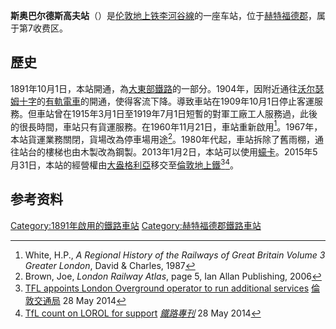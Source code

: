{{Infobox London station
| name = Theobalds Grove
| image_name = Theobalds Grove stn building.JPG
| locale = [[沃爾瑟姆十字|沃爾瑟姆十字]]
| borough = [[赫特福德郡|赫特福德郡]]
| manager = [[伦敦地上铁|伦敦地上铁]]
| owner = [[英国国营铁路公司|英国国营铁路公司]]
| symbol = overground
| gridref =TL358010
| railcode = TUR
| platforms = 2
| fare_zone = 7
<!--
| railexits0405 = 0.302
| railexits0506 = {{decrease}} 0.268
| railexits0607 = {{decrease}} 0.234
| railexits0708 = {{decrease}} 0.222
| railexits0809 = {{decrease}} 0.214
| railexits0910 = {{decrease}} 0.199
| railexits1011 = {{increase}} 0.214 -->
| railexits1112 = {{increase}} 0.217
| railexits1213 = {{increase}} 0.235
| railexits1314 = {{increase}} 0.306
| railexits1415 = {{increase}} 0.298
| railexits1516 = {{increase}} 0.352
| latitude = 51.692
| longitude = -0.035
| events1  = 营业中
| years1 = 1891
| access = yes
| access_note = <ref>{{Cite map/London Overground Map}}</ref><ref>{{Cite map/Standard Tube Map}}</ref><ref>{{citation step free tube map}}</ref>
| dft_category = D
}}

'''斯奥巴尔德斯高夫站'''（{{lang-en|Theobalds Grove railway station}}）是[[伦敦地上铁|伦敦地上铁]][[李河谷線|李河谷線]]的一座车站，位于[[赫特福德郡|赫特福德郡]]，属于第7收费区。

==歷史==
1891年10月1日，本站開通，為[[大東部鐵路|大東部鐵路]]的一部分。1904年，因附近通往[[沃尔瑟姆十字|沃尔瑟姆十字]]的[[有軌電車|有軌電車]]的開通，使得客流下降。導致車站在1909年10月1日停止客運服務。但車站曾在1915年3月1日至1919年7月1日短暫的對軍工廠工人服務過，此後的很長時間，車站只有貨運服務。在1960年11月21日，車站重新啟用<ref>White, H.P., ''A Regional History of the Railways of Great Britain Volume 3 Greater London'', David & Charles, 1987</ref>。1967年，本站貨運業務關閉，貨場改為停車場用途<ref>Brown, Joe, ''London Railway Atlas'', page 5, Ian Allan Publishing, 2006</ref>。1980年代起，車站拆除了舊雨棚，通往站台的樓梯也由木製改為鋼製。2013年1月2日，本站可以使用[[蠔卡|蠔卡]]。2015年5月31日，本站的經營權由[[大盎格利亞|大盎格利亞]]移交至[[倫敦地上鐵|倫敦地上鐵]]<ref>[http://www.tfl.gov.uk/info-for/media/press-releases/2014/may/tfl-appoints-london-overground-operator-to-run-additional-services TFL appoints London Overground operator to run additional services] {{Wayback|url=http://www.tfl.gov.uk/info-for/media/press-releases/2014/may/tfl-appoints-london-overground-operator-to-run-additional-services |date=20170805221917 }} [[倫敦交通局|倫敦交通局]] 28 May 2014</ref><ref>[http://www.railpro.co.uk/news/?idArticles=2024 TfL count on LOROL for support] {{Wayback|url=http://www.railpro.co.uk/news/?idArticles=2024 |date=20141129042945 }} ''[[鐵路專刊|鐵路專刊]]'' 28 May 2014</ref>。

==参考资料==
{{reflist}}

{{倫敦地上鐵李河谷線}}

[[Category:1891年啟用的鐵路車站|Category:1891年啟用的鐵路車站]]
[[Category:赫特福德郡鐵路車站|Category:赫特福德郡鐵路車站]]